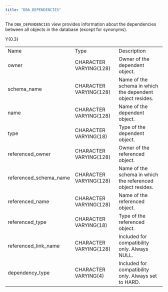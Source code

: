 ```yaml
---
title: "DBA_DEPENDENCIES"
---
```


The `DBA_DEPENDENCIES` view provides information about the dependencies between all objects in the database (except for synonyms).

<div class="tabularcolumns">

Y{0.3}

</div>

|                          |                        |                                                            |
| ------------------------ | ---------------------- | ---------------------------------------------------------- |
| Name                     | Type                   | Description                                                |
| owner                    | CHARACTER VARYING(128) | Owner of the dependent object.                             |
| schema_name             | CHARACTER VARYING(128) | Name of the schema in which the dependent object resides.  |
| name                     | CHARACTER VARYING(128) | Name of the dependent object.                              |
| type                     | CHARACTER VARYING(18)  | Type of the dependent object.                              |
| referenced_owner        | CHARACTER VARYING(128) | Owner of the referenced object.                            |
| referenced_schema_name | CHARACTER VARYING(128) | Name of the schema in which the referenced object resides. |
| referenced_name         | CHARACTER VARYING(128) | Name of the referenced object.                             |
| referenced_type         | CHARACTER VARYING(18)  | Type of the referenced object.                             |
| referenced_link_name   | CHARACTER VARYING(128) | Included for compatibility only. Always NULL.              |
| dependency_type         | CHARACTER VARYING(4)   | Included for compatibility only. Always set to HARD.       |
